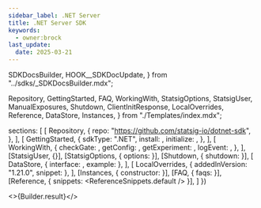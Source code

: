 ```yaml
---
sidebar_label: .NET Server
title: .NET Server SDK
keywords:
  - owner:brock
last_update:
  date: 2025-03-21
---
```


  SDKDocsBuilder,
  HOOK__SDKDocUpdate,
} from "../sdks/_SDKDocsBuilder.mdx";

  Repository,
  GettingStarted,
  FAQ,
  WorkingWith,
  StatsigOptions,
  StatsigUser,
  ManualExposures,
  Shutdown,
  ClientInitResponse,
  LocalOverrides,
  Reference,
  DataStore,
  Instances,
} from "./Templates/index.mdx";


  sections: [
    [
      Repository,
      {
        repo: "https://github.com/statsig-io/dotnet-sdk",
      },
    ],
    [
      GettingStarted,
      {
        sdkType: ".NET",
        install: <Install />,
        initialize: <Initialize />,
      },
    ],
    [
      WorkingWith,
      {
        checkGate: <CheckGate />,
        getConfig: <GetConfig />,
        getExperiment: <GetExperiment />,
        logEvent: <LogEvent />,
      },
    ],
    [StatsigUser, {}],
    [StatsigOptions, { options: <Options /> }],
    [Shutdown, { shutdown: <ShutdownSnippet /> }],
    [
      DataStore,
      { interface: <DataStoreInterface />, example: <RedisDataStore /> },
    ],
    [
      LocalOverrides,
      { addedInVersion: "1.21.0", snippet: <OverridesSnippet /> },
    ],
    [Instances, { constructor: <MultiInstanceExample /> }],
    [FAQ, { faqs: <MoreFAQs /> }],
    [Reference, { snippets: <ReferenceSnippets.default /> }],
  ]
})


<>{Builder.result}</>

